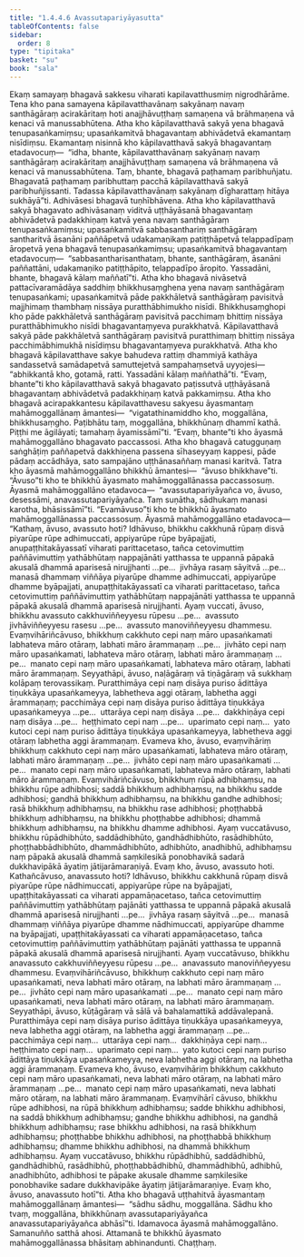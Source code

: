 ```yaml
---
title: "1.4.4.6 Avassutapariyāyasutta"
tableOfContents: false
sidebar:
  order: 8
type: "tipitaka"
basket: "su"
book: "sala"
---
```



<DynamicBreadcrumb />

<Division number="243" book="sala">

<Paragraph number="1037" book="sala">
Ekaṃ samayaṃ bhagavā sakkesu viharati kapilavatthusmiṃ nigrodhārāme. Tena kho pana samayena kāpilavatthavānaṃ sakyānaṃ navaṃ santhāgāraṃ acirakāritaṃ hoti anajjhāvuṭṭhaṃ samaṇena vā brāhmaṇena vā kenaci vā manussabhūtena. Atha kho kāpilavatthavā sakyā yena bhagavā tenupasaṅkamiṃsu; upasaṅkamitvā bhagavantaṃ abhivādetvā ekamantaṃ nisīdiṃsu. Ekamantaṃ nisinnā kho kāpilavatthavā sakyā bhagavantaṃ etadavocuṃ—  “idha, bhante, kāpilavatthavānaṃ sakyānaṃ navaṃ santhāgāraṃ acirakāritaṃ anajjhāvuṭṭhaṃ samaṇena vā brāhmaṇena vā kenaci vā manussabhūtena. Taṃ, bhante, bhagavā paṭhamaṃ paribhuñjatu. Bhagavatā paṭhamaṃ paribhuttaṃ pacchā kāpilavatthavā sakyā paribhuñjissanti. Tadassa kāpilavatthavānaṃ sakyānaṃ dīgharattaṃ hitāya sukhāyā”ti. Adhivāsesi bhagavā tuṇhībhāvena.
</Paragraph>

<Paragraph number="1038" book="sala">
Atha kho kāpilavatthavā sakyā bhagavato adhivāsanaṃ viditvā uṭṭhāyāsanā bhagavantaṃ abhivādetvā padakkhiṇaṃ katvā yena navaṃ santhāgāraṃ tenupasaṅkamiṃsu; upasaṅkamitvā sabbasanthariṃ santhāgāraṃ santharitvā āsanāni paññāpetvā udakamaṇikaṃ patiṭṭhāpetvā telappadīpaṃ āropetvā yena bhagavā tenupasaṅkamiṃsu; upasaṅkamitvā bhagavantaṃ etadavocuṃ—  “sabbasantharisanthataṃ, bhante, santhāgāraṃ, āsanāni paññattāni, udakamaṇiko patiṭṭhāpito, telappadīpo āropito. Yassadāni, bhante, bhagavā kālaṃ maññatī”ti. Atha kho bhagavā nivāsetvā pattacīvaramādāya saddhiṃ bhikkhusaṃghena yena navaṃ santhāgāraṃ tenupasaṅkami; upasaṅkamitvā pāde pakkhāletvā santhāgāraṃ pavisitvā majjhimaṃ thambhaṃ nissāya puratthābhimukho nisīdi. Bhikkhusaṃghopi kho pāde pakkhāletvā santhāgāraṃ pavisitvā pacchimaṃ bhittiṃ nissāya puratthābhimukho nisīdi bhagavantaṃyeva purakkhatvā. Kāpilavatthavā sakyā pāde pakkhāletvā santhāgāraṃ pavisitvā puratthimaṃ bhittiṃ nissāya pacchimābhimukhā nisīdiṃsu bhagavantaṃyeva purakkhatvā. Atha kho bhagavā kāpilavatthave sakye bahudeva rattiṃ dhammiyā kathāya sandassetvā samādapetvā samuttejetvā sampahaṃsetvā uyyojesi—  “abhikkantā kho, gotamā, ratti. Yassadāni kālaṃ maññathā”ti. “Evaṃ, bhante”ti kho kāpilavatthavā sakyā bhagavato paṭissutvā uṭṭhāyāsanā bhagavantaṃ abhivādetvā padakkhiṇaṃ katvā pakkamiṃsu.
</Paragraph>

<Paragraph number="1039" book="sala">
Atha kho bhagavā acirapakkantesu kāpilavatthavesu sakyesu āyasmantaṃ mahāmoggallānaṃ āmantesi—  “vigatathinamiddho kho, moggallāna, bhikkhusaṃgho. Paṭibhātu taṃ, moggallāna, bhikkhūnaṃ dhammī kathā. Piṭṭhi me āgilāyati; tamahaṃ āyamissāmī”ti. “Evaṃ, bhante”ti kho āyasmā mahāmoggallāno bhagavato paccassosi. Atha kho bhagavā catugguṇaṃ saṅghāṭiṃ paññapetvā dakkhiṇena passena sīhaseyyaṃ kappesi, pāde pādaṃ accādhāya, sato sampajāno uṭṭhānasaññaṃ manasi karitvā. Tatra kho āyasmā mahāmoggallāno bhikkhū āmantesi—  “āvuso bhikkhave”ti. “Āvuso”ti kho te bhikkhū āyasmato mahāmoggallānassa paccassosuṃ. Āyasmā mahāmoggallāno etadavoca—  “avassutapariyāyañca vo, āvuso, desessāmi, anavassutapariyāyañca. Taṃ suṇātha, sādhukaṃ manasi karotha, bhāsissāmī”ti. “Evamāvuso”ti kho te bhikkhū āyasmato mahāmoggallānassa paccassosuṃ. Āyasmā mahāmoggallāno etadavoca—
</Paragraph>

<Paragraph number="1040" book="sala">
“Kathaṃ, āvuso, avassuto hoti? Idhāvuso, bhikkhu cakkhunā rūpaṃ disvā piyarūpe rūpe adhimuccati, appiyarūpe rūpe byāpajjati, anupaṭṭhitakāyassatī viharati parittacetaso, tañca cetovimuttiṃ paññāvimuttiṃ yathābhūtaṃ nappajānāti yatthassa te uppannā pāpakā akusalā dhammā aparisesā nirujjhanti …pe…  jivhāya rasaṃ sāyitvā …pe…  manasā dhammaṃ viññāya piyarūpe dhamme adhimuccati, appiyarūpe dhamme byāpajjati, anupaṭṭhitakāyassatī ca viharati parittacetaso, tañca cetovimuttiṃ paññāvimuttiṃ yathābhūtaṃ nappajānāti yatthassa te uppannā pāpakā akusalā dhammā aparisesā nirujjhanti. Ayaṃ vuccati, āvuso, bhikkhu avassuto cakkhuviññeyyesu rūpesu …pe…  avassuto jivhāviññeyyesu rasesu …pe…  avassuto manoviññeyyesu dhammesu. Evaṃvihāriñcāvuso, bhikkhuṃ cakkhuto cepi naṃ māro upasaṅkamati labhateva māro otāraṃ, labhati māro ārammaṇaṃ …pe…  jivhāto cepi naṃ māro upasaṅkamati, labhateva māro otāraṃ, labhati māro ārammaṇaṃ …pe…  manato cepi naṃ māro upasaṅkamati, labhateva māro otāraṃ, labhati māro ārammaṇaṃ.
</Paragraph>

<Paragraph number="1041" book="sala">
Seyyathāpi, āvuso, naḷāgāraṃ vā tiṇāgāraṃ vā sukkhaṃ kolāpaṃ terovassikaṃ. Puratthimāya cepi naṃ disāya puriso ādittāya tiṇukkāya upasaṅkameyya, labhetheva aggi otāraṃ, labhetha aggi ārammaṇaṃ; pacchimāya cepi naṃ disāya puriso ādittāya tiṇukkāya upasaṅkameyya …pe…  uttarāya cepi naṃ disāya …pe…  dakkhiṇāya cepi naṃ disāya …pe…  heṭṭhimato cepi naṃ …pe…  uparimato cepi naṃ…  yato kutoci cepi naṃ puriso ādittāya tiṇukkāya upasaṅkameyya, labhetheva aggi otāraṃ labhetha aggi ārammaṇaṃ. Evameva kho, āvuso, evaṃvihāriṃ bhikkhuṃ cakkhuto cepi naṃ māro upasaṅkamati, labhateva māro otāraṃ, labhati māro ārammaṇaṃ …pe…  jivhāto cepi naṃ māro upasaṅkamati …pe…  manato cepi naṃ māro upasaṅkamati, labhateva māro otāraṃ, labhati māro ārammaṇaṃ. Evaṃvihāriñcāvuso, bhikkhuṃ rūpā adhibhaṃsu, na bhikkhu rūpe adhibhosi; saddā bhikkhuṃ adhibhaṃsu, na bhikkhu sadde adhibhosi; gandhā bhikkhuṃ adhibhaṃsu, na bhikkhu gandhe adhibhosi; rasā bhikkhuṃ adhibhaṃsu, na bhikkhu rase adhibhosi; phoṭṭhabbā bhikkhuṃ adhibhaṃsu, na bhikkhu phoṭṭhabbe adhibhosi; dhammā bhikkhuṃ adhibhaṃsu, na bhikkhu dhamme adhibhosi. Ayaṃ vuccatāvuso, bhikkhu rūpādhibhūto, saddādhibhūto, gandhādhibhūto, rasādhibhūto, phoṭṭhabbādhibhūto, dhammādhibhūto, adhibhūto, anadhibhū, adhibhaṃsu naṃ pāpakā akusalā dhammā saṃkilesikā ponobhavikā sadarā dukkhavipākā āyatiṃ jātijarāmaraṇiyā. Evaṃ kho, āvuso, avassuto hoti.
</Paragraph>

<Paragraph number="1042" book="sala">
Kathañcāvuso, anavassuto hoti? Idhāvuso, bhikkhu cakkhunā rūpaṃ disvā piyarūpe rūpe nādhimuccati, appiyarūpe rūpe na byāpajjati, upaṭṭhitakāyassati ca viharati appamāṇacetaso, tañca cetovimuttiṃ paññāvimuttiṃ yathābhūtaṃ pajānāti yatthassa te uppannā pāpakā akusalā dhammā aparisesā nirujjhanti …pe…  jivhāya rasaṃ sāyitvā …pe…  manasā dhammaṃ viññāya piyarūpe dhamme nādhimuccati, appiyarūpe dhamme na byāpajjati, upaṭṭhitakāyassati ca viharati appamāṇacetaso, tañca cetovimuttiṃ paññāvimuttiṃ yathābhūtaṃ pajānāti yatthassa te uppannā pāpakā akusalā dhammā aparisesā nirujjhanti. Ayaṃ vuccatāvuso, bhikkhu anavassuto cakkhuviññeyyesu rūpesu …pe…  anavassuto manoviññeyyesu dhammesu. Evaṃvihāriñcāvuso, bhikkhuṃ cakkhuto cepi naṃ māro upasaṅkamati, neva labhati māro otāraṃ, na labhati māro ārammaṇaṃ …pe…  jivhāto cepi naṃ māro upasaṅkamati …pe…  manato cepi naṃ māro upasaṅkamati, neva labhati māro otāraṃ, na labhati māro ārammaṇaṃ.
</Paragraph>

<Paragraph number="1043" book="sala">
Seyyathāpi, āvuso, kūṭāgāraṃ vā sālā vā bahalamattikā addāvalepanā. Puratthimāya cepi naṃ disāya puriso ādittāya tiṇukkāya upasaṅkameyya, neva labhetha aggi otāraṃ, na labhetha aggi ārammaṇaṃ …pe…  pacchimāya cepi naṃ…  uttarāya cepi naṃ…  dakkhiṇāya cepi naṃ…  heṭṭhimato cepi naṃ…  uparimato cepi naṃ…  yato kutoci cepi naṃ puriso ādittāya tiṇukkāya upasaṅkameyya, neva labhetha aggi otāraṃ, na labhetha aggi ārammaṇaṃ. Evameva kho, āvuso, evaṃvihāriṃ bhikkhuṃ cakkhuto cepi naṃ māro upasaṅkamati, neva labhati māro otāraṃ, na labhati māro ārammaṇaṃ …pe…  manato cepi naṃ māro upasaṅkamati, neva labhati māro otāraṃ, na labhati māro ārammaṇaṃ. Evaṃvihārī cāvuso, bhikkhu rūpe adhibhosi, na rūpā bhikkhuṃ adhibhaṃsu; sadde bhikkhu adhibhosi, na saddā bhikkhuṃ adhibhaṃsu; gandhe bhikkhu adhibhosi, na gandhā bhikkhuṃ adhibhaṃsu; rase bhikkhu adhibhosi, na rasā bhikkhuṃ adhibhaṃsu; phoṭṭhabbe bhikkhu adhibhosi, na phoṭṭhabbā bhikkhuṃ adhibhaṃsu; dhamme bhikkhu adhibhosi, na dhammā bhikkhuṃ adhibhaṃsu. Ayaṃ vuccatāvuso, bhikkhu rūpādhibhū, saddādhibhū, gandhādhibhū, rasādhibhū, phoṭṭhabbādhibhū, dhammādhibhū, adhibhū, anadhibhūto, adhibhosi te pāpake akusale dhamme saṃkilesike ponobhavike sadare dukkhavipāke āyatiṃ jātijarāmaraṇiye. Evaṃ kho, āvuso, anavassuto hotī”ti.
</Paragraph>

<Paragraph number="1044" book="sala">
Atha kho bhagavā uṭṭhahitvā āyasmantaṃ mahāmoggallānaṃ āmantesi—  “sādhu sādhu, moggallāna. Sādhu kho tvaṃ, moggallāna, bhikkhūnaṃ avassutapariyāyañca anavassutapariyāyañca abhāsī”ti.
</Paragraph>

<Paragraph number="1045" book="sala">
Idamavoca āyasmā mahāmoggallāno. Samanuñño satthā ahosi. Attamanā te bhikkhū āyasmato mahāmoggallānassa bhāsitaṃ abhinandunti.

</Paragraph>
</Division>

<Paragraph number="1046" type="center" book="sala">
Chaṭṭhaṃ.
</Paragraph>